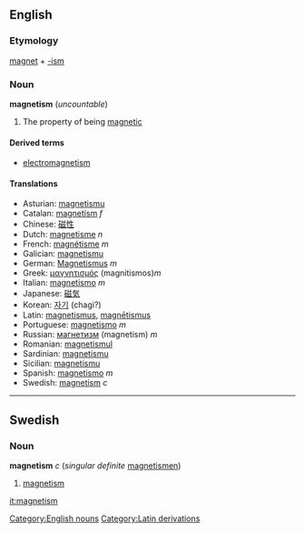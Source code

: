 ==English==
=== Etymology ===

[[magnet]] + [[-ism]]

===Noun===
'''magnetism''' (''uncountable'')

# The property of being [[magnetic]]

====Derived terms====
*[[electromagnetism]]

====Translations====
*Asturian: [[magnetismu]]
*Catalan: [[magnetísm]] ''f''
*Chinese: [[磁性]]
*Dutch: [[magnetisme]] ''n''
*French: [[magnétisme]] ''m''
*Galician: [[magnetismu]]
*German: [[Magnetismus]] ''m''
*Greek: [[μαγνητισμός]] (magnitismos)''m''
*Italian: [[magnetismo]] ''m''
*Japanese: [[磁気]]
*Korean: [[자기]] (chagi?)
*Latin: [[magnetismus]], [[magnētismus]]
*Portuguese: [[magnetismo]] ''m''
*Russian: [[магнетизм]] (magnetism) ''m''
*Romanian: [[magnetismul]]
*Sardinian: [[magnetismu]]
*Sicilian: [[magnetismu]]
*Spanish: [[magnetismo]] ''m''
*Swedish: [[magnetism#Swedish|magnetism]] ''c''

----

==Swedish==
===Noun===
'''magnetism''' ''c'' (''singular definite'' [[magnetismen]])

#[[magnetism#English|magnetism]]

[[it:magnetism]]

[[Category:English nouns]][[Category:Latin derivations]]